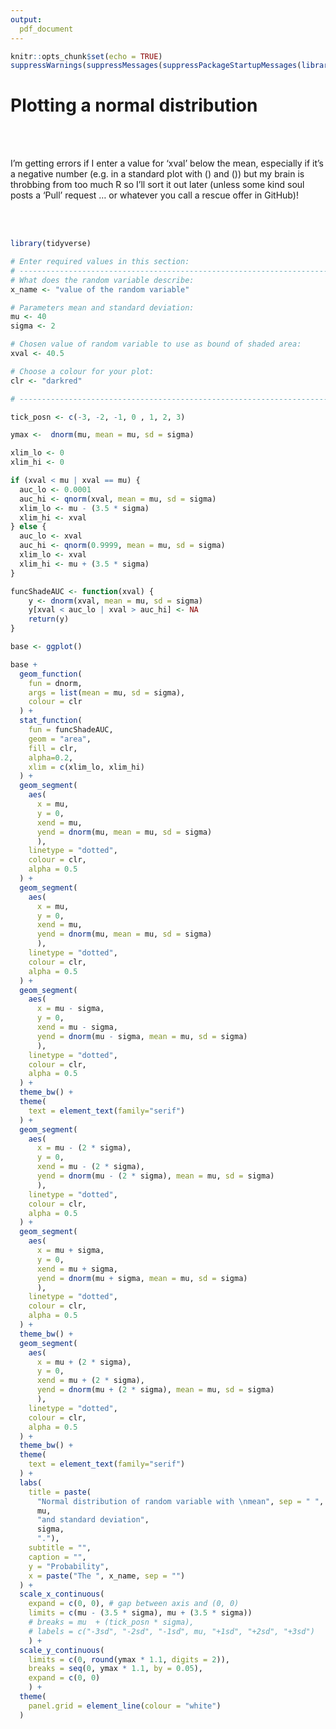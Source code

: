 ---
output:
  pdf_document
---

```{r all_chunks, include=FALSE}
knitr::opts_chunk$set(echo = TRUE)
suppressWarnings(suppressMessages(suppressPackageStartupMessages(library(tidyverse))))

```

# Plotting a normal distribution

<br><br>\vspace{10mm}

I'm getting errors if I enter a value for 'xval' below the mean, especially if it's a negative number (e.g. in a standard plot with \(\mu=0\) and \(\sigma=1\)) but my brain is throbbing from too much R so I'll sort it out later (unless some kind soul posts a 'Pull' request ... or whatever you call a rescue offer in GitHub)!

<br><br>\vspace{10mm}

```{r label = "basic-nplot", echo =F, error = F, warnings=F, messages = F, out.width = "80%", fig.asp = 0.6, fig.align = "center"}

library(tidyverse)

# Enter required values in this section:
# ---------------------------------------------------------------------------------------------------------------------------------
# What does the random variable describe:
x_name <- "value of the random variable"

# Parameters mean and standard deviation:
mu <- 40
sigma <- 2

# Chosen value of random variable to use as bound of shaded area:
xval <- 40.5

# Choose a colour for your plot:
clr <- "darkred"

# ---------------------------------------------------------------------------------------------------------------------------------

tick_posn <- c(-3, -2, -1, 0 , 1, 2, 3)

ymax <-  dnorm(mu, mean = mu, sd = sigma)

xlim_lo <- 0
xlim_hi <- 0

if (xval < mu | xval == mu) {
  auc_lo <- 0.0001
  auc_hi <- qnorm(xval, mean = mu, sd = sigma)
  xlim_lo <- mu - (3.5 * sigma)
  xlim_hi <- xval
} else {
  auc_lo <- xval
  auc_hi <- qnorm(0.9999, mean = mu, sd = sigma)
  xlim_lo <- xval
  xlim_hi <- mu + (3.5 * sigma)
}

funcShadeAUC <- function(xval) {
    y <- dnorm(xval, mean = mu, sd = sigma)
    y[xval < auc_lo | xval > auc_hi] <- NA
    return(y)
}

base <- ggplot()

base +
  geom_function(
    fun = dnorm, 
    args = list(mean = mu, sd = sigma), 
    colour = clr
  ) +
  stat_function(
    fun = funcShadeAUC,
    geom = "area",
    fill = clr,
    alpha=0.2, 
    xlim = c(xlim_lo, xlim_hi)
  ) +
  geom_segment(
    aes(
      x = mu, 
      y = 0, 
      xend = mu, 
      yend = dnorm(mu, mean = mu, sd = sigma)
      ), 
    linetype = "dotted", 
    colour = clr, 
    alpha = 0.5
  ) +
  geom_segment(
    aes(
      x = mu, 
      y = 0, 
      xend = mu, 
      yend = dnorm(mu, mean = mu, sd = sigma)
      ), 
    linetype = "dotted", 
    colour = clr, 
    alpha = 0.5
  ) +
  geom_segment(
    aes(
      x = mu - sigma, 
      y = 0, 
      xend = mu - sigma, 
      yend = dnorm(mu - sigma, mean = mu, sd = sigma)
      ), 
    linetype = "dotted", 
    colour = clr, 
    alpha = 0.5
  ) +
  theme_bw() + 
  theme(
    text = element_text(family="serif")
  ) +
  geom_segment(
    aes(
      x = mu - (2 * sigma), 
      y = 0, 
      xend = mu - (2 * sigma), 
      yend = dnorm(mu - (2 * sigma), mean = mu, sd = sigma)
      ), 
    linetype = "dotted", 
    colour = clr, 
    alpha = 0.5
  ) +
  geom_segment(
    aes(
      x = mu + sigma, 
      y = 0, 
      xend = mu + sigma, 
      yend = dnorm(mu + sigma, mean = mu, sd = sigma)
      ), 
    linetype = "dotted", 
    colour = clr, 
    alpha = 0.5
  ) +
  theme_bw() + 
  geom_segment(
    aes(
      x = mu + (2 * sigma), 
      y = 0, 
      xend = mu + (2 * sigma), 
      yend = dnorm(mu + (2 * sigma), mean = mu, sd = sigma)
      ), 
    linetype = "dotted", 
    colour = clr, 
    alpha = 0.5
  ) +
  theme_bw() + 
  theme(
    text = element_text(family="serif")
  ) +
  labs(
    title = paste(
      "Normal distribution of random variable with \nmean", sep = " ", 
      mu, 
      "and standard deviation", 
      sigma, 
      "."), 
    subtitle = "", 
    caption = "",  
    y = "Probability",
    x = paste("The ", x_name, sep = "") 
  ) +
  scale_x_continuous(
    expand = c(0, 0), # gap between axis and (0, 0)
    limits = c(mu - (3.5 * sigma), mu + (3.5 * sigma)) 
    # breaks = mu  + (tick_posn * sigma),
    # labels = c("-3sd", "-2sd", "-1sd", mu, "+1sd", "+2sd", "+3sd")
    ) +
  scale_y_continuous(
    limits = c(0, round(ymax * 1.1, digits = 2)),
    breaks = seq(0, ymax * 1.1, by = 0.05),
    expand = c(0, 0)
    ) +
  theme(
    panel.grid = element_line(colour = "white")
  )
  
```
